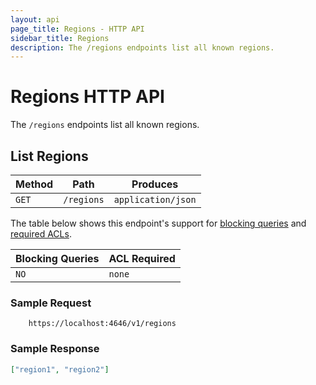 ```yaml
---
layout: api
page_title: Regions - HTTP API
sidebar_title: Regions
description: The /regions endpoints list all known regions.
---
```


# Regions HTTP API

The `/regions` endpoints list all known regions.

## List Regions

| Method | Path       | Produces           |
| ------ | ---------- | ------------------ |
| `GET`  | `/regions` | `application/json` |

The table below shows this endpoint's support for
[blocking queries](/api-docs#blocking-queries) and
[required ACLs](/api-docs#acls).

| Blocking Queries | ACL Required |
| ---------------- | ------------ |
| `NO`             | `none`       |

### Sample Request

```shell-sessioncurl \
    https://localhost:4646/v1/regions
```

### Sample Response

```json
["region1", "region2"]
```
